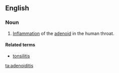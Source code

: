 ==English==

===Noun===
{{en-noun|adenoiditises}}
{{wikipedia}}

# {{medicine}} [[inflammation|Inflammation]] of the [[adenoid]] in the human throat.

====Related terms====
*[[tonsilitis]]

[[ta:adenoiditis]]
